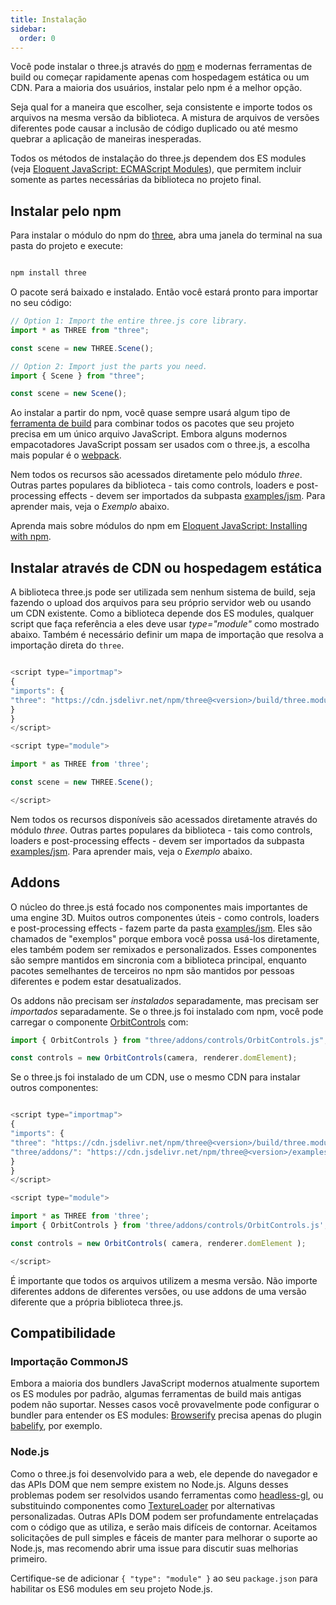 ```yaml
---
title: Instalação
sidebar:
  order: 0
---
```


Você pode instalar o three.js através do [ npm](https://www.npmjs.com/) e modernas ferramentas de build ou começar rapidamente apenas com hospedagem estática ou um CDN. Para a maioria dos usuários, instalar pelo npm é a melhor opção.

Seja qual for a maneira que escolher, seja consistente e importe todos os arquivos na mesma versão da biblioteca. A mistura de arquivos de versões diferentes pode causar a inclusão de código duplicado ou até mesmo quebrar a aplicação de maneiras inesperadas.

Todos os métodos de instalação do three.js dependem dos ES modules (veja [ Eloquent JavaScript: ECMAScript Modules](https://eloquentjavascript.net/10_modules.html#h_hF2FmOVxw7)), que permitem incluir somente as partes necessárias da biblioteca no projeto final.

## Instalar pelo npm

Para instalar o módulo do npm do [ three](https://www.npmjs.com/package/three), abra uma janela do terminal na sua pasta do projeto e execute:

```javascript

npm install three

```

O pacote será baixado e instalado. Então você estará pronto para importar no seu código:

```javascript
// Option 1: Import the entire three.js core library.
import * as THREE from "three";

const scene = new THREE.Scene();

// Option 2: Import just the parts you need.
import { Scene } from "three";

const scene = new Scene();
```

Ao instalar a partir do npm, você quase sempre usará algum tipo de [ ferramenta de build](https://eloquentjavascript.net/10_modules.html#h_zWTXAU93DC) para combinar todos os pacotes que seu projeto precisa em um único arquivo JavaScript. Embora alguns modernos empacotadores JavaScript possam ser usados com o three.js, a escolha mais popular é o [ webpack](https://webpack.js.org/).

Nem todos os recursos são acessados diretamente pelo módulo _three_. Outras partes populares da biblioteca - tais como controls, loaders e post-processing effects - devem ser importados da subpasta [ examples/jsm](https://github.com/mrdoob/three.js/tree/dev/examples/jsm). Para aprender mais, veja o _Exemplo_ abaixo.

Aprenda mais sobre módulos do npm em [ Eloquent JavaScript: Installing with npm](https://eloquentjavascript.net/20_node.html#h_J6hW/SmL/a).

## Instalar através de CDN ou hospedagem estática

A biblioteca three.js pode ser utilizada sem nenhum sistema de build, seja fazendo o upload dos arquivos para seu próprio servidor web ou usando um CDN existente. Como a biblioteca depende dos ES modules, qualquer script que faça referência a eles deve usar _type="module"_ como mostrado abaixo. Também é necessário definir um mapa de importação que resolva a importação direta do `three`.

```javascript

<script type="importmap">
{
"imports": {
"three": "https://cdn.jsdelivr.net/npm/three@<version>/build/three.module.js"
}
}
</script>

<script type="module">

import * as THREE from 'three';

const scene = new THREE.Scene();

</script>

```

Nem todos os recursos disponíveis são acessados diretamente através do módulo _three_. Outras partes populares da biblioteca - tais como controls, loaders e post-processing effects - devem ser importados da subpasta [ examples/jsm](https://github.com/mrdoob/three.js/tree/dev/examples/jsm). Para aprender mais, veja o _Exemplo_ abaixo.

## Addons

O núcleo do three.js está focado nos componentes mais importantes de uma engine 3D. Muitos outros componentes úteis - como controls, loaders e post-processing effects - fazem parte da pasta [ examples/jsm](https://github.com/mrdoob/three.js/tree/dev/examples/jsm). Eles são chamados de "exemplos" porque embora você possa usá-los diretamente, eles também podem ser remixados e personalizados. Esses componentes são sempre mantidos em sincronia com a biblioteca principal, enquanto pacotes semelhantes de terceiros no npm são mantidos por pessoas diferentes e podem estar desatualizados.

Os addons não precisam ser _instalados_ separadamente, mas precisam ser _importados_ separadamente. Se o three.js foi instalado com npm, você pode carregar o componente [OrbitControls](examples/controls/OrbitControls) com:

```javascript
import { OrbitControls } from "three/addons/controls/OrbitControls.js";

const controls = new OrbitControls(camera, renderer.domElement);
```

Se o three.js foi instalado de um CDN, use o mesmo CDN para instalar outros componentes:

```javascript

<script type="importmap">
{
"imports": {
"three": "https://cdn.jsdelivr.net/npm/three@<version>/build/three.module.js",
"three/addons/": "https://cdn.jsdelivr.net/npm/three@<version>/examples/jsm/"
}
}
</script>

<script type="module">

import * as THREE from 'three';
import { OrbitControls } from 'three/addons/controls/OrbitControls.js';

const controls = new OrbitControls( camera, renderer.domElement );

</script>

```

É importante que todos os arquivos utilizem a mesma versão. Não importe diferentes addons de diferentes versões, ou use addons de uma versão diferente que a própria biblioteca three.js.

## Compatibilidade

### Importação CommonJS

Embora a maioria dos bundlers JavaScript modernos atualmente suportem os ES modules por padrão, algumas ferramentas de build mais antigas podem não suportar. Nesses casos você provavelmente pode configurar o bundler para entender os ES modules: [ Browserify](http://browserify.org/) precisa apenas do plugin [ babelify](https://github.com/babel/babelify), por exemplo.

### Node.js

Como o three.js foi desenvolvido para a web, ele depende do navegador e das APIs DOM que nem sempre existem no Node.js. Alguns desses problemas podem ser resolvidos usando ferramentas como [ headless-gl](https://github.com/stackgl/headless-gl), ou substituindo componentes como [TextureLoader](api/loaders/TextureLoader) por alternativas personalizadas. Outras APIs DOM podem ser profundamente entrelaçadas com o código que as utiliza, e serão mais difíceis de contornar. Aceitamos solicitações de pull simples e fáceis de manter para melhorar o suporte ao Node.js, mas recomendo abrir uma issue para discutir suas melhorias primeiro.

Certifique-se de adicionar `{ "type": "module" }` ao seu `package.json` para habilitar os ES6 modules em seu projeto Node.js.
